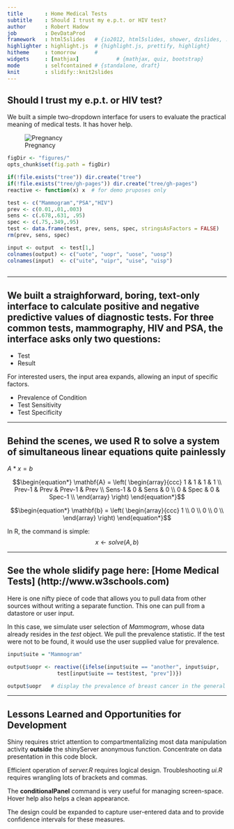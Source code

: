 ```yaml
---
title       : Home Medical Tests
subtitle    : Should I trust my e.p.t. or HIV test?
author      : Robert Hadow
job         : DevDataProd
framework   : html5slides   # {io2012, html5slides, shower, dzslides, ...}
highlighter : highlight.js  # {highlight.js, prettify, highlight}
hitheme     : tomorrow      # 
widgets     : [mathjax]            # {mathjax, quiz, bootstrap}
mode        : selfcontained # {standalone, draft}
knit        : slidify::knit2slides
---
```


## Should I trust my e.p.t. or HIV test?

We built a simple two-dropdown interface for users to evaluate the practical meaning of medical tests. It has hover help.

![Pregnancy](Pregnancy.png)

```r

figDir <- "figures/"
opts_chunk$set(fig.path = figDir)

if(!file.exists("tree")) dir.create("tree")
if(!file.exists("tree/gh-pages")) dir.create("tree/gh-pages")
reactive <- function(x) x  # for demo pruposes only

test <- c("Mammogram","PSA","HIV")
prev <- c(0.01,.01,.003)
sens <- c(.678,.631, .95)
spec <- c(.75,.349,.95)
test <- data.frame(test, prev, sens, spec, stringsAsFactors = FALSE)
rm(prev, sens, spec)

input <- output  <- test[1,]
colnames(output) <- c("uote", "uopr", "uose", "uosp")
colnames(input)  <- c("uite", "uipr", "uise", "uisp")
      
```
        


--- 

## We built a straighforward, boring, text-only interface to calculate positive and negative predictive values of diagnostic tests.  For three common tests, mammography, HIV and PSA, the interface asks only two questions:

* Test
* Result  

For interested users, the input area expands, allowing an input of specific factors.

* Prevalence of Condition
* Test Sensitivity
* Test Specificity

--- 

## Behind the scenes, we used R to solve a system of simultaneous linear equations quite painlessly
$A*x=b$


$$\begin{equation*}
\mathbf{A} = \left(
\begin{array}{ccc}
1 & 1 & 1 & 1 \\
Prev-1 & Prev & Prev-1 & Prev \\
Sens-1 & 0 & Sens & 0 \\
0 & Spec & 0 & Spec-1  \\
\end{array} \right)
\end{equation*}$$


$$\begin{equation*}
\mathbf{b} = \left(
\begin{array}{ccc}
1 \\
0 \\
0 \\
0 \\
\end{array} \right)
\end{equation*}$$


In R, the command is simple:  $$x \leftarrow solve(A,b)$$


--- 

## See the whole slidify page here: [Home Medical Tests] (http://www.w3schools.com)

Here is one nifty piece of code that allows you to pull data from other sources without writing a separate function. This one can pull from a datastore or user input.

In this case, we simulate user selection of _Mammogram_, whose data already resides in the _test_ object. We pull the prevalence statistic. If the test were not to be found, it would use the user supplied value for prevalence.

```r

input$uite = "Mammogram"

output$uopr <- reactive({ifelse(input$uite == "another", input$uipr,
                test[input$uite == test$test, "prev"])})

output$uopr   # display the prevalence of breast cancer in the general population

```


--- 

## Lessons Learned and Opportunities for Development

Shiny requires strict attention to compartmentalizing most data manipulation activity **outside** the shinyServer anonymous function.  Concentrate on data presentation in this code block.  

Efficient operation of _server.R_ requires logical design.  Troubleshooting _ui.R_ requires wrangling lots of brackets and commas. 

The **conditionalPanel** command is very useful for managing screen-space.  Hover help also helps a clean appearance. 

The design could be expanded to capture user-entered data and to provide confidence intervals for these measures.


